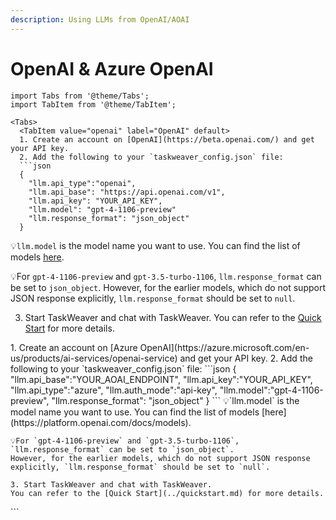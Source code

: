 ```yaml
---
description: Using LLMs from OpenAI/AOAI
---
```

# OpenAI & Azure OpenAI

```mdx-code-block
import Tabs from '@theme/Tabs';
import TabItem from '@theme/TabItem';
```



```mdx-code-block
<Tabs>
  <TabItem value="openai" label="OpenAI" default>
  1. Create an account on [OpenAI](https://beta.openai.com/) and get your API key.
  2. Add the following to your `taskweaver_config.json` file:
  ```json
  {
    "llm.api_type":"openai",
    "llm.api_base": "https://api.openai.com/v1",
    "llm.api_key": "YOUR_API_KEY",
    "llm.model": "gpt-4-1106-preview"
    "llm.response_format": "json_object"
  }
  ```
  💡`llm.model` is the model name you want to use.
  You can find the list of models [here](https://platform.openai.com/docs/models).

  💡For `gpt-4-1106-preview` and `gpt-3.5-turbo-1106`, `llm.response_format` can be set to `json_object`.
  However, for the earlier models, which do not support JSON response explicitly, `llm.response_format` should be set to `null`.

  3. Start TaskWeaver and chat with TaskWeaver.
  You can refer to the [Quick Start](../quickstart.md) for more details.

    

  </TabItem>
  <TabItem value="orange" label="Azure OpenAI">
    1. Create an account on [Azure OpenAI](https://azure.microsoft.com/en-us/products/ai-services/openai-service) and get your API key.
    2. Add the following to your `taskweaver_config.json` file:
    ```json
    {
      "llm.api_base":"YOUR_AOAI_ENDPOINT",
      "llm.api_key":"YOUR_API_KEY",
      "llm.api_type":"azure",
      "llm.auth_mode":"api-key",
      "llm.model":"gpt-4-1106-preview",
      "llm.response_format": "json_object"
    }
    ```
    💡`llm.model` is the model name you want to use.
    You can find the list of models [here](https://platform.openai.com/docs/models).

    💡For `gpt-4-1106-preview` and `gpt-3.5-turbo-1106`, `llm.response_format` can be set to `json_object`.
    However, for the earlier models, which do not support JSON response explicitly, `llm.response_format` should be set to `null`.

    3. Start TaskWeaver and chat with TaskWeaver.
    You can refer to the [Quick Start](../quickstart.md) for more details.
  </TabItem>
</Tabs>
```